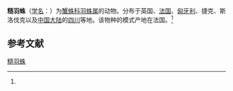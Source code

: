 {{Speciesbox
| name = 糙羽蛛
| status = 
| status_system = 
| image = 
| genus = Oxyptila
| species = scabricula
| authority = (Westring, 1851)<ref name='id14562'>{{cite web| url =http://www.bioinfo.cn/db05/BjdwSpecies.php?action=view&id=14562| title =糙羽蛛| work =《中国动物物种编目数据库》| publisher =中国科学院微生物研究所| author =中国科学院动物研究所| accessdate =2009-04-28| deadurl =yes| archiveurl =https://web.archive.org/web/20160305030612/http://www.bioinfo.cn/db05/BjdwSpecies.php?action=view&id=14562| archivedate =2016-03-05}}</ref>
}}

'''糙羽蛛'''（[[学名|学名]]：{{lang|la|''Oxyptila scabricula''}}）为[[蟹蛛科|蟹蛛科]][[羽蛛属|羽蛛属]]的动物。分布于英国、[[法国|法国]]、[[匈牙利|匈牙利]]、捷克、斯洛伐克以及[[中国大陆|中国大陆]]的[[四川|四川]]等地。该物种的模式产地在法国。<ref name='id14562'/>

== 参考文献 ==
{{reflist}}

{{Wikispecies|Oxyptila scabricula}}
{{Taxonbar|from=Q2037683}}

[[Category:羽蛛属|糙羽蛛]]


{{蜘蛛小作品}}